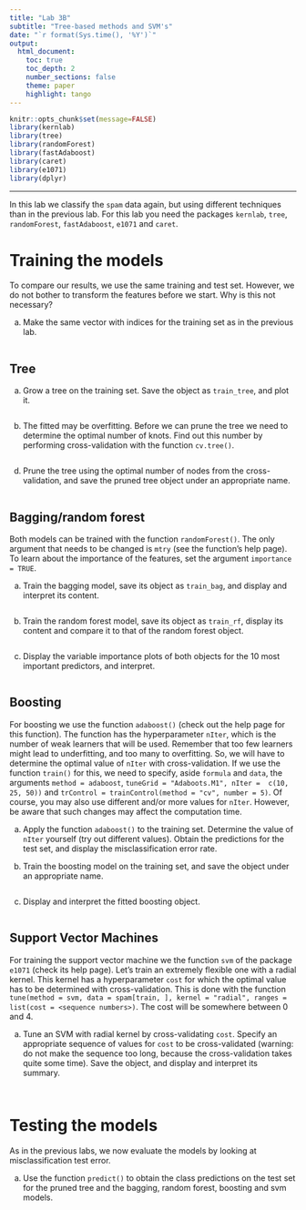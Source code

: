 ---
title: "Lab 3B"
subtitle: "Tree-based methods and SVM's"
date: "`r format(Sys.time(), '%Y')`"
output: 
  html_document:
    toc: true
    toc_depth: 2
    number_sections: false
    theme: paper
    highlight: tango
---


```{r setup, include=F, message=F}
knitr::opts_chunk$set(message=FALSE)
library(kernlab)
library(tree)
library(randomForest)
library(fastAdaboost)
library(caret)
library(e1071)
library(dplyr)
```

---

In this lab we classify the `spam` data again, but using different techniques than in the previous lab. For this lab you need the packages `kernlab`, `tree`, `randomForest`, `fastAdaboost`, `e1071` and `caret`. 


# Training the models

To compare our results, we use the same training and test set. However, we do not bother to transform the features before we start. Why is this not necessary? 

a. Make the same vector with indices for the training set as in the previous lab. 

```{r}

```

## Tree

a. Grow a tree on the training set. Save the object as `train_tree`, and plot it. 

```{r}

```

b. The fitted may be overfitting. Before we can prune the tree we need to determine the optimal number of knots. Find out this number by performing cross-validation with the function `cv.tree()`.

```{r}

```


d. Prune the tree using the optimal number of nodes from the cross-validation, and save the pruned tree object under an appropriate name.

```{r}

```

## Bagging/random forest

Both models can be trained with the function `randomForest()`. The only argument that needs to be changed is `mtry` (see the function's help page). To learn about the importance of the features, set the argument `importance = TRUE`. 

a. Train the bagging model, save its object as `train_bag`, and display and interpret its content.

```{r}

```

b. Train the random forest model, save its object as `train_rf`, display its content and compare it to that of the random forest object.

```{r}

```


c. Display the variable importance plots of both objects for the 10 most important predictors, and interpret.

```{r}

```


## Boosting

For boosting we use the function `adaboost()` (check out the help page for this function). The function has the hyperparameter `nIter`, which is the number of weak learners that will be used. Remember that too few learners might lead to underfitting, and too many to overfitting. So, we will have to determine the optimal value of `nIter` with cross-validation. If we use the function `train()` for this, we need to specify, aside  `formula` and `data`, the arguments `method = adaboost`,  `tuneGrid = "Adaboots.M1", nIter =  c(10, 25, 50))` and `trControl = trainControl(method = "cv", number = 5)`. Of course, you may also use different and/or more values for `nIter`. However, be aware that such changes may affect the computation time. 

 
a. Apply the function `adaboost()` to the training set. Determine the value of `nIter` yourself (try out different values). Obtain the predictions for the test set, and display the misclassification error rate.

b. Train the boosting model on the training set, and save the object under an appropriate name. 


```{r ada}

```

c. Display and interpret the fitted boosting object.

```{r}

```

## Support Vector Machines 

For training the support vector machine we the function `svm` of the package `e1071` (check its help page). Let's train an extremely flexible one with a radial kernel. This kernel has a hyperparameter `cost` for which the optimal value has to be determined with cross-validation. This is done with the function  `tune(method = svm, data = spam[train, ], kernel = "radial", ranges = list(cost = <sequence numbers>)`. The cost will be somewhere between 0 and 4. 

a. Tune an SVM with radial kernel by cross-validating `cost`. Specify an appropriate sequence of values for `cost` to be cross-validated (warning: do not make the sequence too long, because the cross-validation takes quite some time). Save the object, and display and interpret its summary. 

```{r radial}

```


```{r}

```



# Testing the models

As in the previous labs, we now evaluate the models by looking at misclassification test error. 



a. Use the function `predict()` to obtain the class predictions on the test set for the pruned tree and the bagging, random forest, boosting and svm models.

```{r}

```


```{r}

```

```{r}

```


